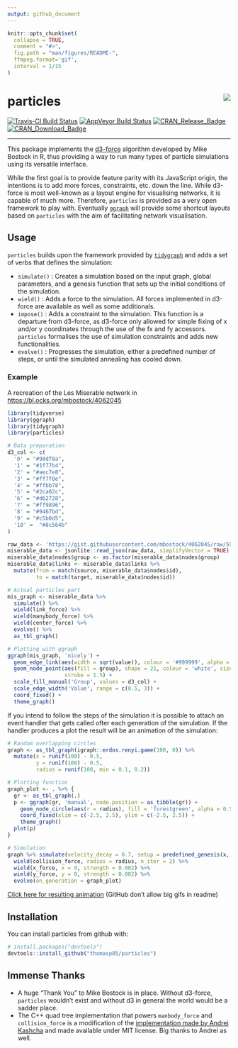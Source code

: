 ```yaml
---
output: github_document
---
```


<!-- README.md is generated from README.Rmd. Please edit that file -->

```r
knitr::opts_chunk$set(
  collapse = TRUE,
  comment = "#>",
  fig.path = "man/figures/README-",
  ffmpeg.format='gif',
  interval = 1/15
)
```

# particles <img src="man/figures/logo.png" align="right" />

[![Travis-CI Build Status](https://travis-ci.org/thomasp85/particles.svg?branch=master)](https://travis-ci.org/thomasp85/particles)
[![AppVeyor Build Status](https://ci.appveyor.com/api/projects/status/github/thomasp85/particles?branch=master&svg=true)](https://ci.appveyor.com/project/thomasp85/particles)
[![CRAN_Release_Badge](http://www.r-pkg.org/badges/version-ago/particles)](https://CRAN.R-project.org/package=particles)
[![CRAN_Download_Badge](http://cranlogs.r-pkg.org/badges/particles)](https://CRAN.R-project.org/package=particles)

- - -

This package implements the [d3-force](https://github.com/d3/d3-force) algorithm 
developed by Mike Bostock in R, thus providing a way to run many types of 
particle simulations using its versatile interface.

While the first goal is to provide feature parity with its JavaScript origin, 
the intentions is to add more forces, constraints, etc. down the line. While
d3-force is most well-known as a layout engine for visualising networks, it is
capable of much more. Therefore, `particles` is provided as a very open 
framework to play with. Eventually [`ggraph`](https://github.com/thomasp85/ggraph)
will provide some shortcut layouts based on `particles` with the aim of 
facilitating network visualisation.

## Usage
`particles` builds upon the framework provided by [`tidygraph`](https://github.com/thomasp85/tidygraph)
and adds a set of verbs that defines the simulation:

* `simulate()` : Creates a simulation based on the input graph, global 
  parameters, and a genesis function that sets up the initial conditions of the
  simulation.
* `wield()` : Adds a force to the simulation. All forces implemented in d3-force
  are available as well as some additionals.
* `impose()` : Adds a constraint to the simulation. This function is a departure
  from d3-force, as d3-force only allowed for simple fixing of x and/or y 
  coordinates through the use of the fx and fy accessors. `particles` formalises
  the use of simulation constraints and adds new functionalities.
* `evolve()` : Progresses the simulation, either a predefined number of steps, 
  or until the simulated annealing has cooled down.

### Example
A recreation of the Les Miserable network in <https://bl.ocks.org/mbostock/4062045>

```r
library(tidyverse)
library(ggraph)
library(tidygraph)
library(particles)
```

```r

# Data preparation
d3_col <- c(
  '0' = "#98df8a",
  '1' = "#1f77b4",
  '2' = "#aec7e8",
  '3' = "#ff7f0e",
  '4' = "#ffbb78",
  '5' = "#2ca02c",
  '6' = "#d62728",
  '7' = "#ff9896",
  '8' = "#9467bd",
  '9' = "#c5b0d5",
  '10' =  "#8c564b"
)

raw_data <- 'https://gist.githubusercontent.com/mbostock/4062045/raw/5916d145c8c048a6e3086915a6be464467391c62/miserables.json'
miserable_data <- jsonlite::read_json(raw_data, simplifyVector = TRUE)
miserable_data$nodes$group <- as.factor(miserable_data$nodes$group)
miserable_data$links <- miserable_data$links %>% 
  mutate(from = match(source, miserable_data$nodes$id),
         to = match(target, miserable_data$nodes$id))

# Actual particles part
mis_graph <- miserable_data %>% 
  simulate() %>% 
  wield(link_force) %>% 
  wield(manybody_force) %>% 
  wield(center_force) %>% 
  evolve() %>% 
  as_tbl_graph()

# Plotting with ggraph
ggraph(mis_graph, 'nicely') + 
  geom_edge_link(aes(width = sqrt(value)), colour = '#999999', alpha = 0.6) + 
  geom_node_point(aes(fill = group), shape = 21, colour = 'white', size = 4, 
                  stroke = 1.5) + 
  scale_fill_manual('Group', values = d3_col) + 
  scale_edge_width('Value', range = c(0.5, 3)) + 
  coord_fixed() +
  theme_graph()
```

If you intend to follow the steps of the simulation it is possible to attach an
event handler that gets called ofter each generation of the simulation. If the
handler produces a plot the result will be an animation of the simulation:

```r
# Random overlapping circles
graph <- as_tbl_graph(igraph::erdos.renyi.game(100, 0)) %>% 
  mutate(x = runif(100) - 0.5, 
         y = runif(100) - 0.5, 
         radius = runif(100, min = 0.1, 0.2))

# Plotting function
graph_plot <- . %>% {
  gr <- as_tbl_graph(.)
  p <- ggraph(gr, 'manual', node.position = as_tibble(gr)) +
    geom_node_circle(aes(r = radius), fill = 'forestgreen', alpha = 0.5) + 
    coord_fixed(xlim = c(-2.5, 2.5), ylim = c(-2.5, 2.5)) + 
    theme_graph()
  plot(p)
}

# Simulation
graph %>% simulate(velocity_decay = 0.7, setup = predefined_genesis(x, y)) %>% 
  wield(collision_force, radius = radius, n_iter = 2) %>% 
  wield(x_force, x = 0, strength = 0.002) %>% 
  wield(y_force, y = 0, strength = 0.002) %>% 
  evolve(on_generation = graph_plot)
```

[Click here for resulting animation](https://www.dropbox.com/s/c5fta49hk53ku0g/bubbles.gif?raw=1)
(GitHub don't allow big gifs in readme)

## Installation

You can install particles from github with:

```r
# install.packages("devtools")
devtools::install_github("thomasp85/particles")
```

## Immense Thanks
* A huge "Thank You" to Mike Bostock is in place. Without d3-force, `particles`
  wouldn't exist and without d3 in general the world would be a sadder place.
* The C++ quad tree implementation that powers `manbody_force` and 
  `collision_force` is a modification of the [implementation made by Andrei Kashcha](https://github.com/anvaka/quadtree.cc) 
  and made available under MIT license. Big thanks to Andrei as well.

